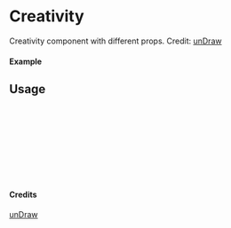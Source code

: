 
<Meta of={Creativity} title="unDraw/Creativity" />

# Creativity

Creativity component with different props.
Credit: [unDraw](https://undraw.co/illustrations)

#### Example

<Canvas of={Creativity.Primary} />

## Usage

```ts
import { Creativity } from "yadl-ui";

const Example = () => {
  return (
      <Creativity />
  );
};

export default Example;
```

#### Credits
[unDraw](https://undraw.co/illustrations)
